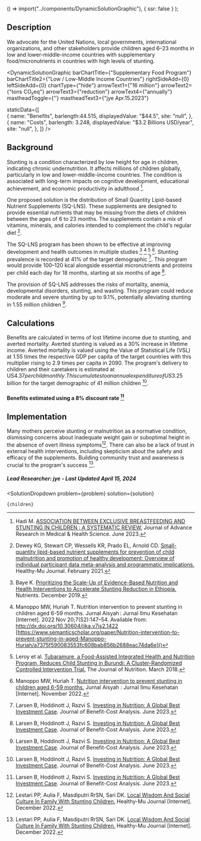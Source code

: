 

  () => import("../components/DynamicSolutionGraphic"),
  { ssr: false }
);


## Description
We advocate for the United Nations, local governments, international organizations, and other stakeholders provide children aged 6–23 months in low and lower-middle-income countries with supplementary food/micronutrients in countries with high levels of stunting.

<DynamicSolutionGraphic
  barChartTitle={"Supplementary Food Program"}
  barChartTitle2={"Low / Low-Middle Income Countries"}
  rightSideAdd={0}
  leftSideAdd={0}
  chartType={"hide"}
  arrowText1={"16 million"}
  arrowText2={"tons CO₂eq"}
  arrowText3={"reduction"}
  arrowText4={"annually"}
  mastheadToggle={''}
  mastheadText3={"jye Apr.15.2023"}
  
  
  staticData={[   
     {
      name: "Benefits",
      barlength:44.515,
      displayedValue: "$44.5",
      site: "null",
    },
    {
      name: "Costs",
      barlength: 3.248,
      displayedValue: "$3.2 Billions USD/year",
      site: "null",
    }, 
  ]}
/>

## Background
Stunting is a condition characterized by low height for age in children, indicating chronic undernutrition. It affects millions of children globally, particularly in low and lower-middle-income countries. The condition is associated with long-term impacts on cognitive development, educational achievement, and economic productivity in adulthood [^"8"].

One proposed solution is the distribution of Small Quantity Lipid-based Nutrient Supplements (SQ-LNS). These supplements are designed to provide essential nutrients that may be missing from the diets of children between the ages of 6 to 23 months. The supplements contain a mix of vitamins, minerals, and calories intended to complement the child's regular diet [^"7"].

The SQ-LNS program has been shown to be effective at improving development and health outcomes in multiple studies [^"2"] [^"3"] [^"4"] [^"5"]. Stunting prevalence is recorded at 41% of the target demographic [^"1"]. This program would provide 100–120 kcal alongside essential micronutrients and proteins per child each day for 18 months, starting at six months of age [^"1"].

The provision of SQ-LNS addresses the risks of mortality, anemia, developmental disorders, stunting, and wasting. This program could reduce moderate and severe stunting by up to 9.1%, potentially alleviating stunting in 1.55 million children [^"1"].

## Calculations
Benefits are calculated in terms of lost lifetime income due to stunting, and averted mortality. Averted stunting is valued as a 30% increase in lifetime income. Averted mortality is valued using the Value of Statistical Life (VSL) at 1.55 times the respective GDP per capita of the target countries with this multiplier rising to 2.9 times per capita in 2090. The program's delivery to children and their caretakers is estimated at US$4.37 per child monthly. This cumulates to an annual expenditure of US$3.25 billion for the target demographic of 41 million children [^"1"].

#### Benefits estimated using a 8% discount rate [^"1"]


## Implementation

Many mothers perceive stunting or malnutrition as a normative condition, dismissing concerns about inadequate weight gain or suboptimal height in the absence of overt illness symptoms[^"6"]. There can also be a lack of trust in external health interventions, including skepticism about the safety and efficacy of the supplements. Building community trust and awareness is crucial to the program's success [^"6"].

##### Lead Researcher: jye - Last Updated April 15, 2024



[^"1"]: Larsen B, Hoddinott J, Razvi S. [Investing in Nutrition: A Global Best Investment Case](https://doi.org/10.1017/bca.2023.22). Journal of Benefit-Cost Analysis. June 2023.
[^"2"]: Baye K. [Prioritizing the Scale-Up of Evidence-Based Nutrition and Health Interventions to Accelerate Stunting Reduction in Ethiopia.](https://doi.org/10.3390/nu11123065) Nutrients. December 2019. 
[^"3"]: Manoppo MW, Huriah T. Nutrition intervention to prevent stunting in children aged 6-59 months. Jurnal Aisyah : Jurnal Ilmu Kesehatan [Internet]. 2022 Nov 20;7(S2):147–54. Available from: http://dx.doi.org/10.30604/jika.v7is2.1422 [https://www.semanticscholar.org/paper/Nutrition-intervention-to-prevent-stunting-in-aged-Manoppo-Huriah/a7375f590083553fc608bab856b2688eac74da6e]()  
[^"4"]: Leroy et al.  [Tubaramure, a Food-Assisted Integrated Health and Nutrition Program, Reduces Child Stunting in Burundi: A Cluster-Randomized Controlled Intervention Trial.](https://doi.org/10.1093/jn%2Fnxx063) The Journal of Nutrition. March 2018.
[^"5"]: Manoppo MW, Huriah T.  [Nutrition intervention to prevent stunting in children aged 6-59 months.](http://dx.doi.org/10.30604/jika.v7is2.1422) Jurnal Aisyah : Jurnal Ilmu Kesehatan [Internet]. November 2022.
[^"6"]: Lestari PP, Aulia F, Masdiputri RrSN, Sari DK. [Local Wisdom And Social Culture In Family With Stunting Children.](http://dx.doi.org/10.35747/hmj.v6i2.419) Healthy-Mu Journal [Internet]. December 2022.
[^"7"]: Dewey KG, Stewart CP, Wessells KR, Prado EL, Arnold CD. [Small-quantity lipid-based nutrient supplements for prevention of child malnutrition and promotion of healthy development: Overview of individual participant data meta-analysis and programmatic implications.](http://dx.doi.org/10.1101/2021.02.15.21251449) Healthy-Mu Journal. February 2021.
[^"8"]: Hadi M. [ASSOCIATION BETWEEN EXCLUSIVE BREASTFEEDING AND STUNTING IN CHILDREN : A SYSTEMATIC REVIEW.](https://doi.org/10.53555/nnmhs.v9i6.1740) Journal of Advance Research in Medical & Health Science. June 2023. 


  <SolutionDropdown 
    problem={problem} 
    solution={solution}
  >
    {children}
  </SolutionDropdown>
